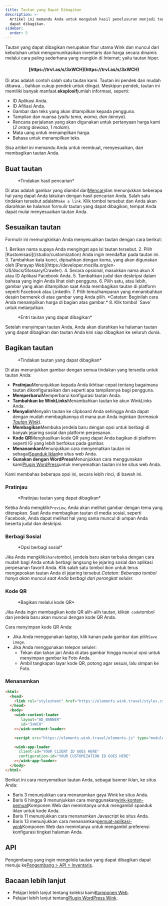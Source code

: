 ```yaml
---
title: Tautan yang Dapat Dibagikan
description: >-
  Artikel ini memandu Anda untuk mengubah hasil penelusuran menjadi tautan yang
  dapat dibagikan.
sidebar:
  order: 5
---
```


Tautan yang dapat dibagikan merupakan fitur utama Wink dan muncul dari kebutuhan untuk mengomunikasikan inventaris dan harga secara dinamis melalui cara paling sederhana yang mungkin di Internet; yaitu tautan hiper.

<h4 align="center">[https://trvl.as/s/3xWCH](https://trvl.as/s/3xWCH)</h4>


Di atas adalah contoh salah satu tautan kami. Tautan ini pendek dan mudah dibawa... bahkan cukup pendek untuk diingat. Meskipun pendek, tautan ini memiliki banyak manfaat.**eksplosif**jumlah informasi, seperti:

* ID Aplikasi Anda.
* ID Afiliasi Anda.
* Gambar dan teks yang akan ditampilkan kepada pengguna.
* Tampilan dan nuansa (*yaitu tema, warna, dan lainnya*).
* Rencana perjalanan yang akan digunakan untuk pertanyaan harga kami (*2 orang dewasa, 1 malam*).
* Mata uang untuk menampilkan harga.
* Bahasa untuk menampilkan teks.

Sisa artikel ini memandu Anda untuk membuat, menyesuaikan, dan membagikan tautan Anda.

## Buat tautan

<figure>
  <CloudinaryImage width="350" height="238" resize="scale" quality="best" alt="Tindakan" src="academy/inventory-actions" errorImage="noimage_opaque_nyrtl0.png" />

  <figcaption>*Tindakan hasil pencarian*</figcaption>
</figure>


Di atas adalah gambar yang diambil dari[Mencari](/studio/search)dan menunjukkan beberapa hal yang dapat Anda lakukan dengan hasil pencarian Anda. Salah satu tindakan tersebut adalah`Make a link`.
Klik tombol tersebut dan Anda akan diarahkan ke halaman formulir tautan yang dapat dibagikan, tempat Anda dapat mulai menyesuaikan tautan Anda.

## Sesuaikan tautan

Formulir ini memungkinkan Anda menyesuaikan tautan dengan cara berikut:

<Steps>
  1. Berikan nama supaya Anda mengingat apa isi tautan tersebut.
  2. Pilih [Kustomisasi](/studio/customization) Anda ingin mendaftar pada tautan ini.
  3. Tambahkan kata kunci, dipisahkan dengan koma, yang akan digunakan oleh [Perayap Web](https://developer.mozilla.org/en-US/docs/Glossary/Crawler).
  4. Secara opsional, masukkan nama akun X atau ID Aplikasi Facebook Anda.
  5. Tambahkan judul dan deskripsi dalam bahasa yang ingin Anda lihat oleh pengguna.
  6. Pilih satu, atau lebih, gambar yang akan ditampilkan saat Anda membagikan tautan di platform seperti Facebook atau LinkedIn.
  7. Pilih tema/hamparan yang menambahkan desain bermerek di atas gambar yang Anda pilih. *Catatan: Beginilah cara Anda menampilkan harga di bagian atas gambar.*
  8. Klik tombol `Save` untuk melanjutkan.
</Steps>


<figure>
  <CloudinaryImage width="350" height="641" resize="scale" quality="best" alt="Tautan yang dapat dibagikan" src="academy/shareable-link" errorImage="noimage_opaque_nyrtl0.png" />

  <figcaption>*Entri tautan yang dapat dibagikan*</figcaption>
</figure>


Setelah menyimpan tautan Anda, Anda akan diarahkan ke halaman tautan yang dapat dibagikan dan tautan Anda kini siap dibagikan ke seluruh dunia.

## Bagikan tautan

<figure>
  <CloudinaryImage width="350" height="641" resize="scale" quality="best" alt="Tindakan" src="academy/shareable-link-actions" errorImage="noimage_opaque_nyrtl0.png" />

  <figcaption>*Tindakan tautan yang dapat dibagikan*</figcaption>
</figure>


Di atas menunjukkan gambar dengan semua tindakan yang tersedia untuk tautan Anda:

* **Pratinjau**Menunjukkan kepada Anda ikhtisar cepat tentang bagaimana tautan dikonfigurasikan dan seperti apa tampilannya bagi pengguna.
* **Memperbarui**Memperbarui konfigurasi tautan Anda.
* **Tambahkan ke WinkLinks**Menambahkan tautan ke akun WinkLinks Anda.
* **Menyalin**Menyalin tautan ke clipboard Anda sehingga Anda dapat dengan mudah membagikannya di mana pun Anda inginkan (*termasuk [Tautan Wink](/link-manager/wink-links)*).
* **Membagikan**Membuka jendela baru dengan opsi untuk berbagi di banyak jejaring sosial dan platform perpesanan.
* **Kode QR**Menghasilkan kode QR yang dapat Anda bagikan di platform seperti IG yang lebih berfokus pada gambar.
* **Menanamkan**Menunjukkan cara menyematkan tautan ini sebagai[Spanduk Iklan](/developers/web-components/#content-loader)ke situs web Anda.
* **Gunakan dengan WordPress**Menunjukkan cara menggunakan kami[Plugin WordPress](/developers/wordpress)untuk menyematkan tautan ini ke situs web Anda.

Kami membahas beberapa opsi ini, secara lebih rinci, di bawah ini.

### Pratinjau

<figure>
  <CloudinaryImage width="700" height="373" resize="scale" quality="best" alt="Pratinjau" src="academy/shareable-link-preview" errorImage="noimage_opaque_nyrtl0.png" />

  <figcaption>*Pratinjau tautan yang dapat dibagikan*</figcaption>
</figure>


Ketika Anda mengklik`Preview`, Anda akan melihat gambar dengan tema yang diterapkan. Saat Anda membagikan tautan di media sosial, seperti Facebook, Anda dapat melihat hal yang sama muncul di umpan Anda beserta judul dan deskripsi.

### Berbagi Sosial

<figure>
  <CloudinaryImage width="350" height="231" resize="scale" quality="best" alt="Berbagi sosial" src="academy/shareable-link-share" errorImage="noimage_opaque_nyrtl0.png" />

  <figcaption>*Opsi berbagi sosial*</figcaption>
</figure>


Jika Anda mengklik`Share`tombol, jendela baru akan terbuka dengan cara mudah bagi Anda untuk berbagi langsung ke jejaring sosial dan aplikasi perpesanan favorit Anda.
Klik salah satu tombol ikon untuk terus mengeposkan tautan Anda di jejaring tersebut.*Catatan: Beberapa tombol hanya akan muncul saat Anda berbagi dari perangkat seluler.*

### Kode QR

<figure>
  <CloudinaryImage width="350" height="440" resize="scale" quality="best" alt="Berbagi sosial" src="academy/shareable-link-qr-code" errorImage="noimage_opaque_nyrtl0.png" />

  <figcaption>*Bagikan melalui kode QR*</figcaption>
</figure>


Jika Anda ingin membagikan kode QR alih-alih tautan, klik`QR code`tombol dan jendela baru akan muncul dengan kode QR Anda.

Cara menyimpan kode QR Anda:

* Jika Anda menggunakan laptop, klik kanan pada gambar dan pilih`Save image`.
* Jika Anda menggunakan telepon seluler:
  * Tekan dan tahan jari Anda di atas gambar hingga muncul opsi untuk menyimpan gambar ke Foto Anda.
  * Ambil tangkapan layar kode QR, potong agar sesuai, lalu simpan ke Foto.

### Menanamkan

```html {3, 6-9, 11, 13-16}
<html>
  <head>
    <link rel="stylesheet" href="https://elements.wink.travel/styles.css"></link>
  </head>
  <body>
    <wink-content-loader
       layout="AD_BANNER"
       id="3xWCH"
    ></wink-content-loader>

    <script src="https://elements.wink.travel/elements.js" type="module" defer></script>

    <wink-app-loader
      client-id="YOUR CLIENT ID GOES HERE"
      configuration-id="YOUR CUSTOMIZATION ID GOES HERE"
    ></wink-app-loader>
  </body>
</html>
```

Berikut ini cara menyematkan tautan Anda, sebagai banner iklan, ke situs Anda:

* Baris 3 menunjukkan cara menanamkan gaya Wink ke situs Anda.
* Baris 6 hingga 9 menunjukkan cara menggunakan[wink-konten-pemuat](/developers/web-components/#content-loader)Komponen Web dan memintanya untuk mengambil spanduk iklan untuk kode Anda.
* Baris 11 menunjukkan cara menanamkan Javascript ke situs Anda.
* Baris 13 menunjukkan cara menanamkan[pemuat-aplikasi-wink](/developers/web-components/#application-loader)Komponen Web dan memintanya untuk mengambil preferensi konfigurasi tingkat halaman Anda.

## API

Pengembang yang ingin mengelola tautan yang dapat dibagikan dapat menuju ke[Pengembang > API > Inventaris](/developers/apis/#inventory-api).

## Bacaan lebih lanjut

* Pelajari lebih lanjut tentang koleksi kami[Komponen Web](/developers/web-components).
* Pelajari lebih lanjut tentang[Plugin WordPress Wink](/developers/wordpress).

